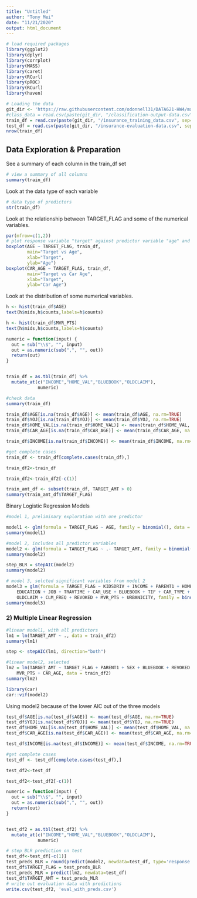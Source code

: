 ```yaml
---
title: "Untitled"
author: "Tony Mei"
date: "11/21/2020"
output: html_document
---
```



```r
# load required packages
library(ggplot2)
library(dplyr)
library(corrplot)
library(MASS)
library(caret)
library(RCurl)
library(pROC)
library(RCurl)
library(haven)
```

```r
# Loading the data
git_dir <- 'https://raw.githubusercontent.com/odonnell31/DATA621-HW4/main/data'
#class_data = read.csv(paste(git_dir, "/classification-output-data.csv", sep=""))
train_df = read.csv(paste(git_dir, "/insurance_training_data.csv", sep=""))
test_df = read.csv(paste(git_dir, "/insurance-evaluation-data.csv", sep = ""))
nrow(train_df)
```

## Data Exploration & Preparation

See a summary of each column in the train_df set
```r
# view a summary of all columns
summary(train_df)
```


Look at the data type of each variable
```r
# data type of predictors
str(train_df)
```

Look at the relationship between TARGET_FLAG and some of the numerical variables.
```r
par(mfrow=c(1,2))
# plot response variable "target" against predictor variable "age" and "car_age"
boxplot(AGE ~ TARGET_FLAG, train_df, 
        main="Target vs Age",
        xlab="Target",
        ylab="Age") 
boxplot(CAR_AGE ~ TARGET_FLAG, train_df, 
        main="Target vs Car Age",
        xlab="Target",
        ylab="Car Age")
```

Look at the distribution of some numerical variables.
```r
h <- hist(train_df$AGE)
text(h$mids,h$counts,labels=h$counts)
```

```r
h <- hist(train_df$MVR_PTS)
text(h$mids,h$counts,labels=h$counts)
```


```r
numeric = function(input) {
  out = sub("\\$", "", input)
  out = as.numeric(sub(",", "", out))
  return(out)
}


train_df = as.tbl(train_df) %>% 
  mutate_at(c("INCOME","HOME_VAL","BLUEBOOK","OLDCLAIM"),
            numeric)

#check data
summary(train_df)

```

```r
train_df$AGE[is.na(train_df$AGE)] <- mean(train_df$AGE, na.rm=TRUE)
train_df$YOJ[is.na(train_df$YOJ)] <- mean(train_df$YOJ, na.rm=TRUE)
train_df$HOME_VAL[is.na(train_df$HOME_VAL)] <- mean(train_df$HOME_VAL, na.rm=TRUE)
train_df$CAR_AGE[is.na(train_df$CAR_AGE)] <- mean(train_df$CAR_AGE, na.rm=TRUE)

train_df$INCOME[is.na(train_df$INCOME)] <- mean(train_df$INCOME, na.rm=TRUE)

#get complete cases
train_df <- train_df[complete.cases(train_df),]

train_df2<-train_df

train_df2<-train_df2[-c(1)]


```


```r
train_amt_df <- subset(train_df, TARGET_AMT > 0)
summary(train_amt_df$TARGET_FLAG)
```

Binary Logistic Regression Models
```r
#model 1, preliminary exploration with one predictor

model1 <- glm(formula = TARGET_FLAG ~ AGE, family = binomial(), data = train_df2)
summary(model1)
```

```r
#model 2, includes all predictor variables
model2 <- glm(formula = TARGET_FLAG ~ .- TARGET_AMT, family = binomial(), data = train_df2)
summary(model2)
```


```r
step_BLR = stepAIC(model2)
summary(model2)
```

```r
# model 3, selcted significant variables from model 2
model3 = glm(formula = TARGET_FLAG ~ KIDSDRIV + INCOME + PARENT1 + HOME_VAL + MSTATUS + 
    EDUCATION + JOB + TRAVTIME + CAR_USE + BLUEBOOK + TIF + CAR_TYPE + 
    OLDCLAIM + CLM_FREQ + REVOKED + MVR_PTS + URBANICITY, family = binomial(), data = train_df2)
summary(model3)
```
### 2) Multiple Linear Regression

```r
#linear model1, with all predictors
lm1 = lm(TARGET_AMT ~ ., data = train_df2)
summary(lm1)
```

```r
step <- stepAIC(lm1, direction="both")
```


```r
#linear model2, selected
lm2 = lm(TARGET_AMT ~ TARGET_FLAG + PARENT1 + SEX + BLUEBOOK + REVOKED + 
    MVR_PTS + CAR_AGE, data = train_df2)
summary(lm2)
```
```r
library(car)
car::vif(model2)
```


Using model2 because of the lower AIC out of the three models
```r
test_df$AGE[is.na(test_df$AGE)] <- mean(test_df$AGE, na.rm=TRUE)
test_df$YOJ[is.na(test_df$YOJ)] <- mean(test_df$YOJ, na.rm=TRUE)
test_df$HOME_VAL[is.na(test_df$HOME_VAL)] <- mean(test_df$HOME_VAL, na.rm=TRUE)
test_df$CAR_AGE[is.na(test_df$CAR_AGE)] <- mean(test_df$CAR_AGE, na.rm=TRUE)

test_df$INCOME[is.na(test_df$INCOME)] <- mean(test_df$INCOME, na.rm=TRUE)

#get complete cases
test_df <- test_df[complete.cases(test_df),]

test_df2<-test_df

test_df2<-test_df2[-c(1)]

numeric = function(input) {
  out = sub("\\$", "", input)
  out = as.numeric(sub(",", "", out))
  return(out)
}


test_df2 = as.tbl(test_df2) %>% 
  mutate_at(c("INCOME","HOME_VAL","BLUEBOOK","OLDCLAIM"),
            numeric)
```


```r
# step_BLR prediction on test
test_df<-test_df[-c(1)]
test_preds_BLR = round(predict(model2, newdata=test_df, type='response'))
test_df$TARGET_FLAG = test_preds_BLR
test_preds_MLR = predict(lm2, newdata=test_df)
test_df$TARGET_AMT = test_preds_MLR
# write out evaluation data with predictions
write.csv(test_df2, 'eval_with_preds.csv')

```